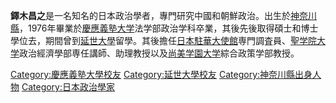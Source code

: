 {{refimprove|time=2016-04-28T10:13:10+00:00}}
{{request translation|time=2016-04-28T10:13:10+00:00}}
'''鐸木昌之'''{{BD|1951年|||}}是一名知名的日本政治學者，專門研究中國和朝鮮政治。出生於[[神奈川縣|神奈川縣]]，1976年畢業於[[慶應義塾大学|慶應義塾大学]]法学部政治学科卒業，其後先後取得碩士和博士學位去，期間曾到[[延世大學|延世大學]]留學。其後擔任[[日本駐華大使館|日本駐華大使館]]専門調査員、[[聖学院大学|聖学院大学]]政治經濟學部専任講師、助理教授以及[[尚美学園大学|尚美学園大学]]綜合政策学部教授。
{{DEFAULTSORT:Suzuki}}
[[Category:慶應義塾大學校友|Category:慶應義塾大學校友]]
[[Category:延世大學校友|Category:延世大學校友]]
[[Category:神奈川縣出身人物|Category:神奈川縣出身人物]]
[[Category:日本政治學家|Category:日本政治學家]]